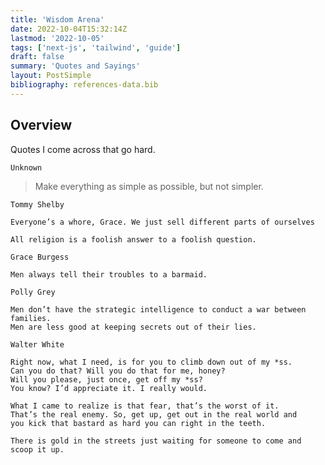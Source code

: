 ```yaml
---
title: 'Wisdom Arena'
date: 2022-10-04T15:32:14Z
lastmod: '2022-10-05'
tags: ['next-js', 'tailwind', 'guide']
draft: false
summary: 'Quotes and Sayings'
layout: PostSimple
bibliography: references-data.bib
---
```


## Overview

Quotes I come across that go hard.

`Unknown`

> Make everything as simple as possible, but not simpler.

`Tommy Shelby`

```
Everyone’s a whore, Grace. We just sell different parts of ourselves

All religion is a foolish answer to a foolish question.
```

`Grace Burgess`

```
Men always tell their troubles to a barmaid.
```

`Polly Grey`

```
Men don’t have the strategic intelligence to conduct a war between families.
Men are less good at keeping secrets out of their lies.
```

`Walter White`

```
Right now, what I need, is for you to climb down out of my *ss.
Can you do that? Will you do that for me, honey?
Will you please, just once, get off my *ss?
You know? I’d appreciate it. I really would.
```

```
What I came to realize is that fear, that’s the worst of it.
That’s the real enemy. So, get up, get out in the real world and
you kick that bastard as hard you can right in the teeth.
```

```
There is gold in the streets just waiting for someone to come and scoop it up.
```
